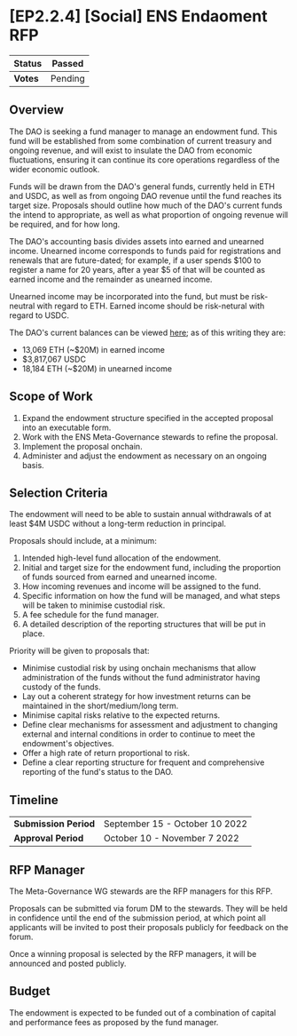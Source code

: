 
# \[EP2.2.4] \[Social] ENS Endaoment RFP

| **Status** | Passed  |
| ---------- | ------- |
| **Votes**  | Pending |

## Overview

The DAO is seeking a fund manager to manage an endowment fund. This fund will be established from some combination of current treasury and ongoing revenue, and will exist to insulate the DAO from economic fluctuations, ensuring it can continue its core operations regardless of the wider economic outlook.

Funds will be drawn from the DAO's general funds, currently held in ETH and USDC, as well as from ongoing DAO revenue until the fund reaches its target size. Proposals should outline how much of the DAO's current funds the intend to appropriate, as well as what proportion of ongoing revenue will be required, and for how long.

The DAO's accounting basis divides assets into earned and unearned income. Unearned income corresponds to funds paid for registrations and renewals that are future-dated; for example, if a user spends $100 to register a name for 20 years, after a year $5 of that will be counted as earned income and the remainder as unearned income.

Unearned income may be incorporated into the fund, but must be risk-neutral with regard to ETH. Earned income should be risk-netural with regard to USDC.

The DAO's current balances can be viewed [here](https://datastudio.google.com/reporting/8785928a-71d5-4b17-9fea-fe1c937b064f); as of this writing they are:

* 13,069 ETH (\~$20M) in earned income
* $3,817,067 USDC
* 18,184 ETH (\~$20M) in unearned income

## Scope of Work

1. Expand the endowment structure specified in the accepted proposal into an executable form.
2. Work with the ENS Meta-Governance stewards to refine the proposal.
3. Implement the proposal onchain.
4. Administer and adjust the endowment as necessary on an ongoing basis.

## Selection Criteria

The endowment will need to be able to sustain annual withdrawals of at least $4M USDC without a long-term reduction in principal.

Proposals should include, at a minimum:

1. Intended high-level fund allocation of the endowment.
2. Initial and target size for the endowment fund, including the proportion of funds sourced from earned and unearned income.
3. How incoming revenues and income will be assigned to the fund.
4. Specific information on how the fund will be managed, and what steps will be taken to minimise custodial risk.
5. A fee schedule for the fund manager.
6. A detailed description of the reporting structures that will be put in place.

Priority will be given to proposals that:

* Minimise custodial risk by using onchain mechanisms that allow administration of the funds without the fund administrator having custody of the funds.
* Lay out a coherent strategy for how investment returns can be maintained in the short/medium/long term.
* Minimise capital risks relative to the expected returns.
* Define clear mechanisms for assessment and adjustment to changing external and internal conditions in order to continue to meet the endowment's objectives.
* Offer a high rate of return proportional to risk.
* Define a clear reporting structure for frequent and comprehensive reporting of the fund's status to the DAO.

## Timeline

|                       |                                |
| --------------------- | ------------------------------ |
| **Submission Period** | September 15 - October 10 2022 |
| **Approval Period**   | October 10 - November 7 2022   |



## RFP Manager

The Meta-Governance WG stewards are the RFP managers for this RFP.

Proposals can be submitted via forum DM to the stewards. They will be held in confidence until the end of the submission period, at which point all applicants will be invited to post their proposals publicly for feedback on the forum.

Once a winning proposal is selected by the RFP managers, it will be announced and posted publicly.

## Budget

The endowment is expected to be funded out of a combination of capital and performance fees as proposed by the fund manager.